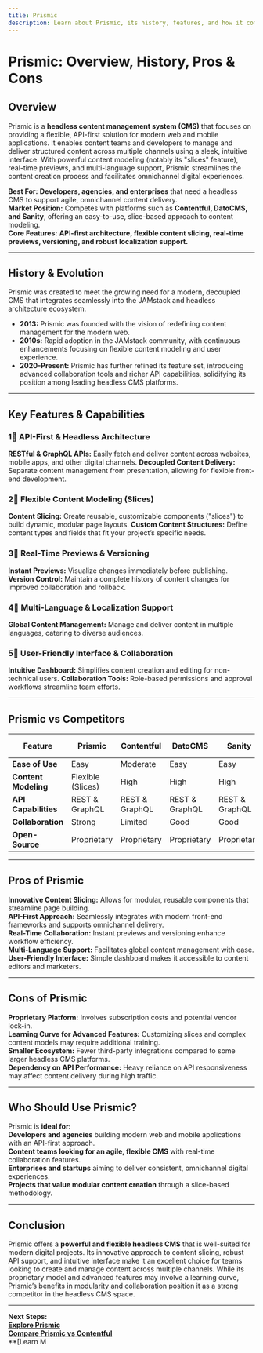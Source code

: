 ```yaml
---
title: Prismic
description: Learn about Prismic, its history, features, and how it compares to other headless CMS platforms.
---
```


# **Prismic: Overview, History, Pros & Cons**

## **Overview**  
Prismic is a **headless content management system (CMS)** that focuses on providing a flexible, API-first solution for modern web and mobile applications. It enables content teams and developers to manage and deliver structured content across multiple channels using a sleek, intuitive interface. With powerful content modeling (notably its "slices" feature), real-time previews, and multi-language support, Prismic streamlines the content creation process and facilitates omnichannel digital experiences.

 **Best For:** **Developers, agencies, and enterprises** that need a headless CMS to support agile, omnichannel content delivery.  
 **Market Position:** Competes with platforms such as **Contentful, DatoCMS, and Sanity**, offering an easy-to-use, slice-based approach to content modeling.  
 **Core Features:** **API-first architecture, flexible content slicing, real-time previews, versioning, and robust localization support.**

---

## **History & Evolution**  
Prismic was created to meet the growing need for a modern, decoupled CMS that integrates seamlessly into the JAMstack and headless architecture ecosystem.

- **2013:** Prismic was founded with the vision of redefining content management for the modern web.
- **2010s:** Rapid adoption in the JAMstack community, with continuous enhancements focusing on flexible content modeling and user experience.
- **2020-Present:** Prismic has further refined its feature set, introducing advanced collaboration tools and richer API capabilities, solidifying its position among leading headless CMS platforms.

---

## **Key Features & Capabilities**

### **1⃣ API-First & Headless Architecture**
 **RESTful & GraphQL APIs:** Easily fetch and deliver content across websites, mobile apps, and other digital channels.
 **Decoupled Content Delivery:** Separate content management from presentation, allowing for flexible front-end development.

### **2⃣ Flexible Content Modeling (Slices)**
 **Content Slicing:** Create reusable, customizable components ("slices") to build dynamic, modular page layouts.
 **Custom Content Structures:** Define content types and fields that fit your project’s specific needs.

### **3⃣ Real-Time Previews & Versioning**
 **Instant Previews:** Visualize changes immediately before publishing.
 **Version Control:** Maintain a complete history of content changes for improved collaboration and rollback.

### **4⃣ Multi-Language & Localization Support**
 **Global Content Management:** Manage and deliver content in multiple languages, catering to diverse audiences.

### **5⃣ User-Friendly Interface & Collaboration**
 **Intuitive Dashboard:** Simplifies content creation and editing for non-technical users.
 **Collaboration Tools:** Role-based permissions and approval workflows streamline team efforts.

---

## **Prismic vs Competitors**

| Feature                   | Prismic          | Contentful      | DatoCMS         | Sanity          | Netlify CMS    |
|---------------------------|------------------|-----------------|-----------------|-----------------|----------------|
| **Ease of Use**           |  Easy          |  Moderate     |  Easy         |  Easy         |  Easy        |
| **Content Modeling**      |  Flexible (Slices) |  High    |  High         |  High         |  Git-Based   |
| **API Capabilities**      |  REST & GraphQL|  REST & GraphQL|  REST & GraphQL|  REST & GraphQL|  REST & GraphQL|
| **Collaboration**         |  Strong        |  Limited      |  Good         |  Good         |  Basic       |
| **Open-Source**           |  Proprietary   |  Proprietary  |  Proprietary  |  Proprietary  |  Yes         |

---

## **Pros of Prismic**  
 **Innovative Content Slicing:** Allows for modular, reusable components that streamline page building.  
 **API-First Approach:** Seamlessly integrates with modern front-end frameworks and supports omnichannel delivery.  
 **Real-Time Collaboration:** Instant previews and versioning enhance workflow efficiency.  
 **Multi-Language Support:** Facilitates global content management with ease.  
 **User-Friendly Interface:** Simple dashboard makes it accessible to content editors and marketers.

---

## **Cons of Prismic**  
 **Proprietary Platform:** Involves subscription costs and potential vendor lock-in.  
 **Learning Curve for Advanced Features:** Customizing slices and complex content models may require additional training.  
 **Smaller Ecosystem:** Fewer third-party integrations compared to some larger headless CMS platforms.  
 **Dependency on API Performance:** Heavy reliance on API responsiveness may affect content delivery during high traffic.

---

## **Who Should Use Prismic?**  
Prismic is **ideal for:**  
 **Developers and agencies** building modern web and mobile applications with an API-first approach.  
 **Content teams looking for an agile, flexible CMS** with real-time collaboration features.  
 **Enterprises and startups** aiming to deliver consistent, omnichannel digital experiences.  
 **Projects that value modular content creation** through a slice-based methodology.

---

## **Conclusion**  
Prismic offers a **powerful and flexible headless CMS** that is well-suited for modern digital projects. Its innovative approach to content slicing, robust API support, and intuitive interface make it an excellent choice for teams looking to create and manage content across multiple channels. While its proprietary model and advanced features may involve a learning curve, Prismic’s benefits in modularity and collaboration position it as a strong competitor in the headless CMS space.

---

 **Next Steps:**  
 **[Explore Prismic](https://prismic.io/)**  
 **[Compare Prismic vs Contentful](#)**  
 **[Learn M
